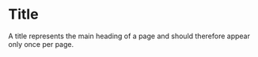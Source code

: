 
<Meta title="Components/app/typography/Title" component={Title} />

# Title

A title represents the main heading of a page and should therefore appear only once per page.

<Preview withToolbar>
  <Story name="Default">
    <Title children={text('Children', 'This is a title', 'default')} />
  </Story>
</Preview>

## Code example

```tsx
import { Title } from '@mds/components/app/typography';
```

```tsx
<Title>This is a title</Title>
```

## Props table

<Props of={Title} />
